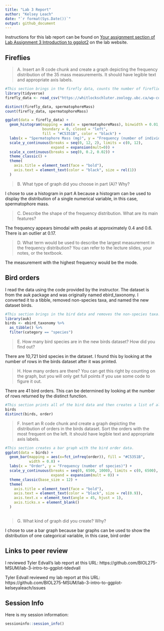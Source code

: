 ```yaml
---
title: "Lab 3 Report"
author: "Kelsey Leach"
date: "`r format(Sys.Date())`"
output: github_document
---
```


Instructions for this lab report can be found on [Your assignment section of Lab Assignment 3 Introduction to ggplot2](https://biol275-msum.github.io/introduction-to-ggplot2.html#your-assignment) on the lab website.

## Fireflies

> A. Insert an R code chunk and create a graph depicting the frequency distribution of the 35 mass measurements. It should have legible text and appropriate axis labels.

```r
#This section brings in the firefly data, counts the number of fireflies for each mass, and creates a histogram with the data.
library(tidyverse)
firefly_data <- read_csv("https://whitlockschluter.zoology.ubc.ca/wp-content/data/chapter02/chap02q19FireflySpermatophoreMass.csv")

distinct(firefly_data, spermatophoreMass)
count(firefly_data, spermatophoreMass)

ggplot(data = firefly_data) + 
  geom_histogram(mapping = aes(x = spermatophoreMass), binwidth = 0.01, 
                 boundary = 0, closed = "left",
                 fill = "#C5351B", color = "black") +
  labs(x = "Spermatophore Mass (mg)", y = "Frequency (number of individuals)") +
  scale_y_continuous(breaks = seq(0, 12, 2), limits = c(0, 12),
                     expand = expansion(mult=0)) +
  scale_x_continuous(breaks = seq(0, 0.2, 0.02)) +
  theme_classic() + 
  theme(
    axis.title = element_text(face = "bold"),
    axis.text = element_text(color = "black", size = rel(1))
  )


```




> B. What type of graph did you choose in part (A)? Why?

I chose to use a histogram in part A because a histogram can be used to display the distribution
of a single numerical variable, in this case, spermatophore mass.

> C. Describe the shape of the frequency distribution. What are its main features?

The frequency appears bimodal with peaks at approximately 0.4 and 0.6. There is an outlier at 0.17. 

> D. What term would be used to describe the largest measurement in the frequency distribution? You can refer to the lecture slides, your notes, or the textbook.

The measurement with the highest frequency would be the mode. 

## Bird orders

I read the data using the code provided by the instructor. The dataset is from the auk package and was originally named ebird_taxonomy. I converted it to a tibble, removed non-species taxa, and named the new dataset birds.

```r
#This section brings in the bird data and removes the non-species taxa. 
library(auk)                          
birds <- ebird_taxonomy %>%           
  as_tibble() %>%                     
  filter(category == "species")       
```

> E. How many bird species are in the new birds dataset? How did you find out?

There are 10,721 bird species in the dataset. I found this by looking at the number of rows in the birds dataset after it was printed. 

> H. How many orders are there? You can get this right by counting on the graph, but you will only get full points if you use some code to figure it out.

There are 41 bird orders. This can be determined by looking at the number of rows returned by the
distinct function. 
```r
#This section prints all of the bird data and then creates a list of all of the orders present in the data.
birds
distinct(birds, order)
```


> F. Insert an R code chunk and create a graph depicting the distribution of orders in the birds dataset. Sort the orders with the most frequent on the left. It should have legible text and appropriate axis labels.

```r
#This section creates a bar graph with the bird order data. 
ggplot(data = birds) +
  geom_bar(mapping = aes(x=fct_infreq(order)), fill = "#C5351B", 
           width = 0.8) +
  labs(x = "Order", y = "Frequency (number of species)") +
  scale_y_continuous(breaks = seq(0, 6500, 1000), limits = c(0, 6500), 
                     expand = expansion(mult = 0)) +
  theme_classic(base_size = 12) +
  theme(
    axis.title = element_text(face = "bold"), 
    axis.text = element_text(color = "black", size = rel(0.9)),
    axis.text.x = element_text(angle = 45, hjust = 1), 
    axis.ticks.x = element_blank()
  )
  
```


> G. What kind of graph did you create? Why?

I chose to use a bar graph because bar graphs can be used to show the distribution of one categorical variable, in this case, bird order

## Links to peer review

I reviewed Tyler Edvall's lab report at this URL: https://github.com/BIOL275-MSUM/lab-3-intro-to-ggplot-tdedvall

Tyler Edvall reviewed my lab report at this URL: https://github.com/BIOL275-MSUM/lab-3-intro-to-ggplot-kelseyaleach/issues

## Session Info

Here is my session information:

```r
sessioninfo::session_info()
```
